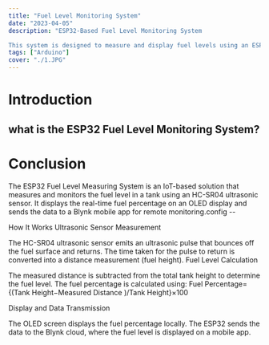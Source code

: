 ```yaml
---
title: "Fuel Level Monitoring System"
date: "2023-04-05"
description: "ESP32-Based Fuel Level Monitoring System

This system is designed to measure and display fuel levels using an ESP32 microcontroller. The setup includes an ultrasonic sensor to measure fuel height, an OLED display for real-time readings, and a mobile interface for remote monitoring. "
tags: ["Arduino"]
cover: "./1.JPG"
---
```

# Introduction
## what is the ESP32 Fuel Level Monitoring System?


# Conclusion
The ESP32 Fuel Level Measuring System is an IoT-based solution that measures and monitors the fuel level in a tank using an HC-SR04 ultrasonic sensor. It displays the real-time fuel percentage on an OLED display and sends the data to a Blynk mobile app for remote monitoring.config --

How It Works
Ultrasonic Sensor Measurement

The HC-SR04 ultrasonic sensor emits an ultrasonic pulse that bounces off the fuel surface and returns. The time taken for the pulse to return is converted into a distance measurement (fuel height). Fuel Level Calculation

The measured distance is subtracted from the total tank height to determine the fuel level.
The fuel percentage is calculated using:
Fuel Percentage={(Tank Height−Measured Distance )/Tank Height}×100

Display and Data Transmission

The OLED screen displays the fuel percentage locally.
The ESP32 sends the data to the Blynk cloud, where the fuel level is displayed on a mobile app.

